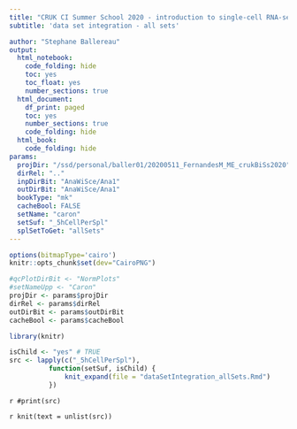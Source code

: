 ```yaml
---
title: "CRUK CI Summer School 2020 - introduction to single-cell RNA-seq analysis"
subtitle: 'data set integration - all sets'

author: "Stephane Ballereau"
output:
  html_notebook:
    code_folding: hide
    toc: yes
    toc_float: yes
    number_sections: true
  html_document:
    df_print: paged
    toc: yes
    number_sections: true
    code_folding: hide
  html_book:
    code_folding: hide
params:
  projDir: "/ssd/personal/baller01/20200511_FernandesM_ME_crukBiSs2020"
  dirRel: ".."
  inpDirBit: "AnaWiSce/Ana1"
  outDirBit: "AnaWiSce/Ana1"
  bookType: "mk"
  cacheBool: FALSE
  setName: "caron"
  setSuf: "_5hCellPerSpl"
  splSetToGet: "allSets"
---
```


```r
options(bitmapType='cairo')
knitr::opts_chunk$set(dev="CairoPNG")
```

```r
#qcPlotDirBit <- "NormPlots"
#setNameUpp <- "Caron"
projDir <- params$projDir
dirRel <- params$dirRel
outDirBit <- params$outDirBit
cacheBool <- params$cacheBool
```

```r
library(knitr)
```

```r
isChild <- "yes" # TRUE
src <- lapply(c("_5hCellPerSpl"),
	      function(setSuf, isChild) {
		      knit_expand(file = "dataSetIntegration_allSets.Rmd")
	      })
```

`r #print(src)`

`r knit(text = unlist(src))`

